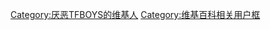 {{Userbox
  |border-c = #000000
  |border-s = 1
  |id-c     = #ff0000
  |id-s     = #FFFFFF
  |id-fc    = #FFFFFF
  |info-c   = #ffffff
  |info-fc  = #000000
  |info-s   = 10
  |id       = 掏粪<br>男孩
  |info     = 这个用户十分厌恶'''[[TFBOYS|TFBOYS]]'''。
}}
[[Category:厌恶TFBOYS的维基人]]
<noinclude>[[Category:维基百科相关用户框]]</noinclude>